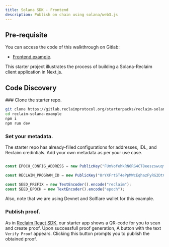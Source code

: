 ```yaml
---
title: Solana SDK - Frontend
description: Publish on chain using solana/web3.js
---
```



## Pre-requisite

You can access the code of this walkthrough on Gitlab:

- [Frontend example](https://gitlab.reclaimprotocol.org/starterpacks/reclaim-solana-example).

This starter project illustrates the process of building a Solana-Reclaim client application in Next.js.


## Code Discovery

<Steps>
### Clone the starter repo.

```bash copy
git clone https://gitlab.reclaimprotocol.org/starterpacks/reclaim-solana-example
cd reclaim-solana-example
npm i 
npm run dev
```

### Set your metadata.

The starter repo has already-filled configurations for addresses, IDL, and Reclaim credintials. Add your own metadata as per your use case.
```js copy 

const EPOCH_CONFIG_ADDRESS = new PublicKey("FUmVofehkRN6RG4CT8eeszswuqtDcZbCgVKMCQFLvgfY");

const RECLAIM_PROGRAM_ID = new PublicKey("8rYXFrtST4ePpMWcEqhazFyRG2DtCUqgtFmKT7FdjRyp");

const SEED_PREFIX = new TextEncoder().encode("reclaim");
const SEED_EPOCH = new TextEncoder().encode("epoch");

```

Also, note that we are using Devnet and Solflare wallet for this example.
### Publish proof.


As in [Reclaim React SDK](../js/frontend-example), our starter app shows a QR-code for you to scan and create proof. Upon successfull proof generation, A button with the text `Verify Proof` appears. Clicking this button prompts you to publish the obtained proof. 

</Steps>


